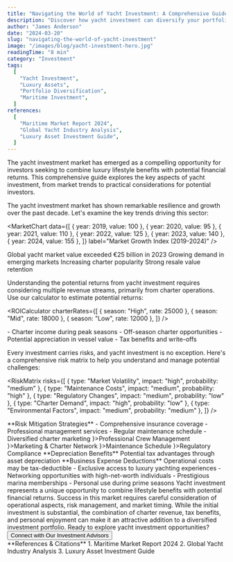 ```yaml
---
title: "Navigating the World of Yacht Investment: A Comprehensive Guide"
description: "Discover how yacht investment can diversify your portfolio while providing luxury experiences. Learn about market trends, ROI potential, and risk management strategies."
author: "James Anderson"
date: "2024-03-20"
slug: "navigating-the-world-of-yacht-investment"
image: "/images/blog/yacht-investment-hero.jpg"
readingTime: "8 min"
category: "Investment"
tags:
  [
    "Yacht Investment",
    "Luxury Assets",
    "Portfolio Diversification",
    "Maritime Investment",
  ]
references:
  [
    "Maritime Market Report 2024",
    "Global Yacht Industry Analysis",
    "Luxury Asset Investment Guide",
  ]
---
```


<ArticleHero
  title="Navigating the World of Yacht Investment"
  image="/images/blog/yacht-investment-hero.jpg"
  author="James Anderson"
  date="March 20, 2024"
/>

<Intro>
  The yacht investment market has emerged as a compelling opportunity for
  investors seeking to combine luxury lifestyle benefits with potential
  financial returns. This comprehensive guide explores the key aspects of yacht
  investment, from market trends to practical considerations for potential
  investors.
</Intro>

<ArticleSection>
<SectionTitle number="01" text="Market Overview & Growth Trends" />

The yacht investment market has shown remarkable resilience and growth over the past decade. Let's examine the key trends driving this sector:

<MarketChart
  data={[
    { year: 2019, value: 100 },
    { year: 2020, value: 95 },
    { year: 2021, value: 110 },
    { year: 2022, value: 125 },
    { year: 2023, value: 140 },
    { year: 2024, value: 155 },
  ]}
  label="Market Growth Index (2019-2024)"
/>

<KeyPoints>
<KeyPoint>
<StatusIcon />
Global yacht market value exceeded €25 billion in 2023
</KeyPoint>
<KeyPoint>
<NetworkIcon />
Growing demand in emerging markets
</KeyPoint>
<KeyPoint>
<EventIcon />
Increasing charter popularity
</KeyPoint>
<KeyPoint>
<CheckIcon />
Strong resale value retention
</KeyPoint>
</KeyPoints>
</ArticleSection>

<ArticleSection>
<SectionTitle number="02" text="Investment Returns & Revenue Potential" />

Understanding the potential returns from yacht investment requires considering multiple revenue streams, primarily from charter operations. Use our calculator to estimate potential returns:

<ROICalculator
  charterRates={[
    { season: "High", rate: 25000 },
    { season: "Mid", rate: 18000 },
    { season: "Low", rate: 12000 },
  ]}
/>

<InfoBox title="Key Revenue Streams">
- Charter income during peak seasons
- Off-season charter opportunities
- Potential appreciation in vessel value
- Tax benefits and write-offs
</InfoBox>
</ArticleSection>

<ArticleSection>
<SectionTitle number="03" text="Risk Assessment & Management" />

Every investment carries risks, and yacht investment is no exception. Here's a comprehensive risk matrix to help you understand and manage potential challenges:

<RiskMatrix
  risks={[
    { type: "Market Volatility", impact: "high", probability: "medium" },
    { type: "Maintenance Costs", impact: "medium", probability: "high" },
    { type: "Regulatory Changes", impact: "medium", probability: "low" },
    { type: "Charter Demand", impact: "high", probability: "low" },
    { type: "Environmental Factors", impact: "medium", probability: "medium" },
  ]}
/>

<CalloutBox type="important">
**Risk Mitigation Strategies**
- Comprehensive insurance coverage
- Professional management services
- Regular maintenance schedule
- Diversified charter marketing
</CalloutBox>
</ArticleSection>

<ArticleSection>
<SectionTitle number="04" text="Operational Considerations" />

<ValueFactors>
  <Factor icon={<StatusIcon />}>Professional Crew Management</Factor>
  <Factor icon={<NetworkIcon />}>Marketing & Charter Network</Factor>
  <Factor icon={<EventIcon />}>Maintenance Schedule</Factor>
  <Factor icon={<CheckIcon />}>Regulatory Compliance</Factor>
</ValueFactors>

<TaxBenefits>
<Benefit>
**Depreciation Benefits**
Potential tax advantages through asset depreciation
</Benefit>
<Benefit>
**Business Expense Deductions**
Operational costs may be tax-deductible
</Benefit>
</TaxBenefits>
</ArticleSection>

<ArticleSection>
<SectionTitle number="05" text="Lifestyle Benefits" />

<LifestyleBenefits>
- Exclusive access to luxury yachting experiences
- Networking opportunities with high-net-worth individuals
- Prestigious marina memberships
- Personal use during prime seasons
</LifestyleBenefits>
</ArticleSection>

<Conclusion>
  Yacht investment represents a unique opportunity to combine lifestyle benefits
  with potential financial returns. Success in this market requires careful
  consideration of operational aspects, risk management, and market timing.
  While the initial investment is substantial, the combination of charter
  revenue, tax benefits, and personal enjoyment can make it an attractive
  addition to a diversified investment portfolio.
</Conclusion>

<CallToAction>
  Ready to explore yacht investment opportunities?
  <Button href="/contact">Connect with Our Investment Advisors</Button>
</CallToAction>

<div className="text-sm text-gray-500 mt-12 border-t pt-4">
  **References & Citations** 1. Maritime Market Report 2024 2. Global Yacht
  Industry Analysis 3. Luxury Asset Investment Guide
</div>
